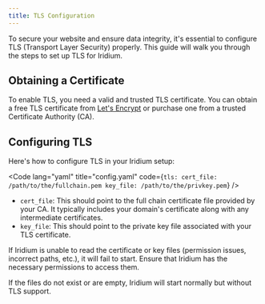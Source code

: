 ```yaml
---
title: TLS Configuration
---
```



To secure your website and ensure data integrity, it's essential to configure TLS (Transport Layer Security) properly. This guide will walk you through the steps to set up TLS for Iridium.

## Obtaining a Certificate

To enable TLS, you need a valid and trusted TLS certificate. You can obtain a free TLS certificate from [Let's Encrypt](https://letsencrypt.org/) or purchase one from a trusted Certificate Authority (CA).

## Configuring TLS

Here's how to configure TLS in your Iridium setup:

<Code lang="yaml" title="config.yaml" code={`
tls:
    cert_file: /path/to/the/fullchain.pem
    key_file: /path/to/the/privkey.pem
`} />

- `cert_file`: This should point to the full chain certificate file provided by your CA. It typically includes your domain's certificate along with any intermediate certificates.
- `key_file`: This should point to the private key file associated with your TLS certificate.

<Aside type="note">
  If Iridium is unable to read the certificate or key files (permission issues, incorrect paths, etc.), it will fail to start. Ensure that Iridium has the necessary permissions to access them.

  If the files do not exist or are empty, Iridium will start normally but without TLS support.
</Aside>